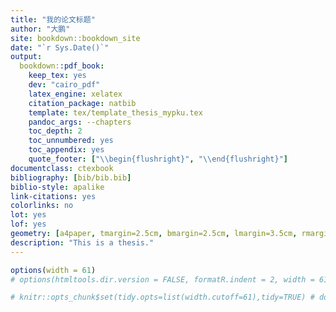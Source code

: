 ```yaml
--- 
title: "我的论文标题"
author: "大鹏"
site: bookdown::bookdown_site
date: "`r Sys.Date()`"
output:
  bookdown::pdf_book:
    keep_tex: yes
    dev: "cairo_pdf"
    latex_engine: xelatex
    citation_package: natbib
    template: tex/template_thesis_mypku.tex
    pandoc_args: --chapters
    toc_depth: 2
    toc_unnumbered: yes
    toc_appendix: yes
    quote_footer: ["\\begin{flushright}", "\\end{flushright}"]
documentclass: ctexbook
bibliography: [bib/bib.bib]
biblio-style: apalike
link-citations: yes
colorlinks: no
lot: yes
lof: yes
geometry: [a4paper, tmargin=2.5cm, bmargin=2.5cm, lmargin=3.5cm, rmargin=2.5cm]
description: "This is a thesis."
---
```


```r
options(width = 61)
# options(htmltools.dir.version = FALSE, formatR.indent = 2, width = 61, digits = 4)

# knitr::opts_chunk$set(tidy.opts=list(width.cutoff=61),tidy=TRUE) # does not work
```
